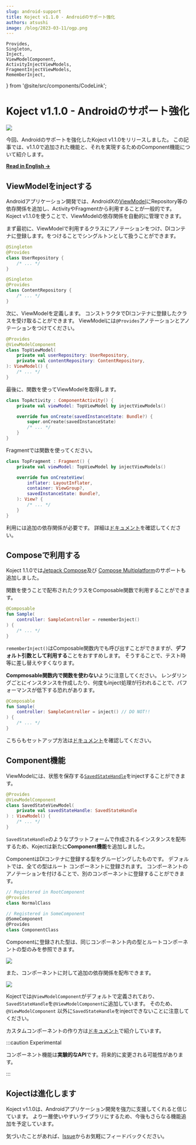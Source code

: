 ```yaml
---
slug: android-support
title: Koject v1.1.0 - Androidのサポート強化
authors: atsushi
image: /blog/2023-03-11/ogp.png
---
```


    Provides,
    Singleton,
    Inject,
    ViewModelComponent,
    ActivityInjectViewModels,
    FragmentInjectViewModels,
    RememberInject,
} from '@site/src/components/CodeLink';

# Koject v1.1.0 - Androidのサポート強化

![](/blog/2023-03-11/banner.png)

今回、Androidのサポートを強化したKoject v1.1.0をリリースしました。
この記事では、v1.1.0で追加された機能と、それを実現するためのComponent機能について紹介します。

<!--truncate-->

[**Read in English →**](/blog/android-support)

## ViewModelをinjectする
Androidアプリケーション開発では、AndroidXの[ViewModel](https://developer.android.com/reference/androidx/lifecycle/ViewModel)にRepository等の依存関係を追加し、ActivityやFragmentから利用することが一般的です。
Koject v1.1.0を使うことで、ViewModelの依存関係を自動的に管理できます。

まず最初に、ViewModelで利用するクラスに<Provides/>アノテーションをつけ、DIコンテナに登録します。<Singleton/>をつけることでシングルトンとして扱うことができます。


```kotlin
@Singleton
@Provides
class UserRepository {
    /* ... */
}

@Singleton
@Provides
class ContentRepository {
    /* ... */
}
```

次に、ViewModelを定義します。
コンストラクタでDIコンテナに登録したクラスを受け取ることができます。
ViewModelには`@Provides`アノテーションと<ViewModelComponent/>アノテーションをつけてください。

```kotlin
@Provides
@ViewModelComponent
class TopViewModel(
    private val userRepository: UserRepository,
    private val contentRepository: ContentRepository,
): ViewModel() {
    /* ... */
}
```

最後に、<ActivityInjectViewModels/>関数を使ってViewModelを取得します。

```kotlin
class TopActivity : ComponentActivity() {
    private val viewModel: TopViewModel by injectViewModels()

    override fun onCreate(savedInstanceState: Bundle?) {
        super.onCreate(savedInstanceState)
        /* ... */
    }
}
```

Fragmentでは<FragmentInjectViewModels/>関数を使ってください。

```kotlin
class TopFragment : Fragment() {
    private val viewModel: TopViewModel by injectViewModels()

    override fun onCreateView(
        inflater: LayoutInflater,
        container: ViewGroup?,
        savedInstanceState: Bundle?,
    ): View? {
        /* ... */
    }
}
```

利用には追加の依存関係が必要です。
詳細は[ドキュメント](/docs/android/viewmodel)を確認してください。

## Composeで利用する
Koject 1.1.0では[Jetpack Compose](https://developer.android.com/jetpack/compose)及び [Compose Multiplatform](https://www.jetbrains.com/lp/compose-mpp/)のサポートも追加しました。

<p>
<RememberInject/>関数を使うことで配布されたクラスをComposable関数で利用することができます。
</p>

```kotlin
@Composable
fun Sample(
    controller: SampleController = rememberInject()
) {
    /* ... */
}
```

`rememberInject()`はComposable関数内でも呼び出すことができますが、**デフォルト引数として利用する**ことをおすすめします。
そうすることで、テスト時等に差し替えやすくなります。

**Compmosable関数内で<Inject/>関数を使わない**ように注意してください。
レンダリングごとにインスタンスを作成したり、何度もinject処理が行われることで、パフォーマンスが低下する恐れがあります。

```kotlin
@Composable
fun Sample(
    controller: SampleController = inject() // DO NOT!!
) {
    /* ... */
}
```

こちらもセットアップ方法は[ドキュメント](/docs/compose/core)を確認してください。

## Component機能
ViewModelには、状態を保存する[`SavedStateHandle`](https://developer.android.com/reference/androidx/lifecycle/SavedStateHandle)をinjectすることができます。

```kotlin
@Provides
@ViewModelComponent
class SavedStateViewModel(
    private val savedStateHandle: SavedStateHandle
) : ViewModel() {
    /* ... */
}
```

`SavedStateHandle`のようなプラットフォームで作成されるインスタンスを配布するため、Kojectは新たに**Component機能**を追加しました。

ComponentはDIコンテナに登録する型をグルーピングしたものです。
デフォルトでは、全ての型はルート コンポーネントに登録されます。
コンポーネントのアノテーションを付けることで、別のコンポーネントに登録することができます。

```kotlin
// Registered in RootComponent
@Provides
class NormalClass

// Registered in SomeComponent
@SomeComponent
@Provides
class ComponentClass
```

Componentに登録された型は、同じコンポーネント内の型とルートコンポーネントの型のみを参照できます。

![](/img/docs/component.png)

また、コンポーネントに対して追加の依存関係を配布できます。

![](/img/docs/component-extras.png)

Kojectでは`@ViewModelComponent`がデフォルトで定義されており、`SavedStateHandle`を`@ViewModelComponent`に追加しています。
そのため、`@ViewModelComponent` 以外に`SavedStateHandle`をinjectできないことに注意してください。

カスタムコンポーネントの作り方は[ドキュメント](/docs/core/component)で紹介しています。

:::caution Experimental

コンポーネント機能は**実験的なAPI**です。将来的に変更される可能性があります。

:::

## Kojectは進化します
Koject v1.1.0は、Androidアプリケーション開発を強力に支援してくれると信じています。
より一層使いやすいライブラリにするため、今後もさらなる機能追加を予定しています。

気づいたことがあれば、[Issue](https://github.com/Mori-Atsushi/koject/issues)からお気軽にフィードバックください。
